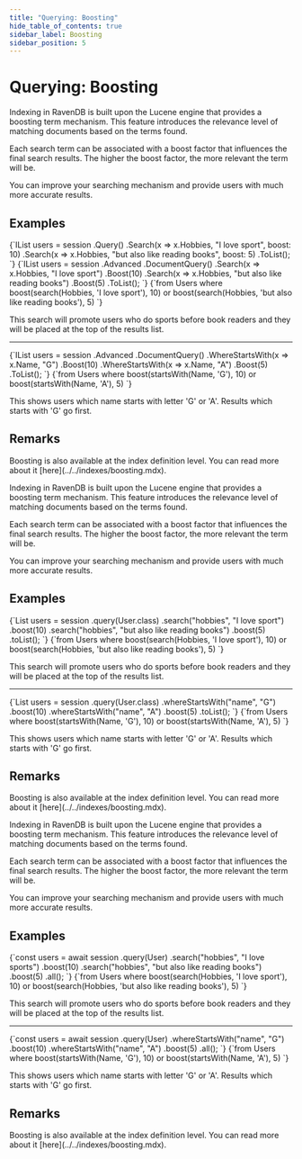 ```yaml
---
title: "Querying: Boosting"
hide_table_of_contents: true
sidebar_label: Boosting
sidebar_position: 5
---
```





# Querying: Boosting
<LanguageSwitcher supportedLanguages={supportedLanguages} />
<LanguageContent language="csharp">


Indexing in RavenDB is built upon the Lucene engine that provides a boosting term mechanism. This feature introduces the relevance level of matching documents based on the terms found. 

Each search term can be associated with a boost factor that influences the final search results. The higher the boost factor, the more relevant the term will be. 

You can improve your searching mechanism and provide users with much more accurate results.

## Examples

<Tabs groupId='languageSyntax'>
<TabItem value="Query" label="Query">
<CodeBlock language="csharp">
{`IList<User> users = session
    .Query<User>()
    .Search(x => x.Hobbies, "I love sport", boost: 10)
    .Search(x => x.Hobbies, "but also like reading books", boost: 5)
    .ToList();
`}
</CodeBlock>
</TabItem>
<TabItem value="DocumentQuery" label="DocumentQuery">
<CodeBlock language="csharp">
{`IList<User> users = session
    .Advanced
    .DocumentQuery<User>()
    .Search(x => x.Hobbies, "I love sport")
    .Boost(10)
    .Search(x => x.Hobbies, "but also like reading books")
    .Boost(5)
    .ToList();
`}
</CodeBlock>
</TabItem>
<TabItem value="RQL" label="RQL">
<CodeBlock language="sql">
{`from Users
where boost(search(Hobbies, 'I love sport'), 10) or boost(search(Hobbies, 'but also like reading books'), 5)
`}
</CodeBlock>
</TabItem>
</Tabs>

This search will promote users who do sports before book readers and they will be placed at the top of the results list.

---

<Tabs groupId='languageSyntax'>
<TabItem value="DocumentQuery" label="DocumentQuery">
<CodeBlock language="csharp">
{`IList<User> users = session
    .Advanced
    .DocumentQuery<User>()
    .WhereStartsWith(x => x.Name, "G")
    .Boost(10)
    .WhereStartsWith(x => x.Name, "A")
    .Boost(5)
    .ToList();
`}
</CodeBlock>
</TabItem>
<TabItem value="RQL" label="RQL">
<CodeBlock language="sql">
{`from Users
where boost(startsWith(Name, 'G'), 10) or boost(startsWith(Name, 'A'), 5)
`}
</CodeBlock>
</TabItem>
</Tabs>

This shows users which name starts with letter 'G' or 'A'. Results which starts with 'G' go first. 

## Remarks

<Admonition type="info" title="">
Boosting is also available at the index definition level. You can read more about it [here](../../indexes/boosting.mdx).
</Admonition>


</LanguageContent>
<LanguageContent language="java">


Indexing in RavenDB is built upon the Lucene engine that provides a boosting term mechanism. This feature introduces the relevance level of matching documents based on the terms found. 

Each search term can be associated with a boost factor that influences the final search results. The higher the boost factor, the more relevant the term will be. 

You can improve your searching mechanism and provide users with much more accurate results.

## Examples

<Tabs groupId='languageSyntax'>
<TabItem value="Java" label="Java">
<CodeBlock language="java">
{`List<User> users = session
    .query(User.class)
    .search("hobbies", "I love sport")
    .boost(10)
    .search("hobbies", "but also like reading books")
    .boost(5)
    .toList();
`}
</CodeBlock>
</TabItem>
<TabItem value="RQL" label="RQL">
<CodeBlock language="sql">
{`from Users
where boost(search(Hobbies, 'I love sport'), 10) or boost(search(Hobbies, 'but also like reading books'), 5)
`}
</CodeBlock>
</TabItem>
</Tabs>

This search will promote users who do sports before book readers and they will be placed at the top of the results list.

---

<Tabs groupId='languageSyntax'>
<TabItem value="Java" label="Java">
<CodeBlock language="java">
{`List<User> users = session
    .query(User.class)
    .whereStartsWith("name", "G")
    .boost(10)
    .whereStartsWith("name", "A")
    .boost(5)
    .toList();
`}
</CodeBlock>
</TabItem>
<TabItem value="RQL" label="RQL">
<CodeBlock language="sql">
{`from Users
where boost(startsWith(Name, 'G'), 10) or boost(startsWith(Name, 'A'), 5)
`}
</CodeBlock>
</TabItem>
</Tabs>

This shows users which name starts with letter 'G' or 'A'. Results which starts with 'G' go first. 

## Remarks

<Admonition type="info" title="">
Boosting is also available at the index definition level. You can read more about it [here](../../indexes/boosting.mdx).
</Admonition>


</LanguageContent>
<LanguageContent language="nodejs">


Indexing in RavenDB is built upon the Lucene engine that provides a boosting term mechanism. This feature introduces the relevance level of matching documents based on the terms found. 

Each search term can be associated with a boost factor that influences the final search results. The higher the boost factor, the more relevant the term will be. 

You can improve your searching mechanism and provide users with much more accurate results.

## Examples

<Tabs groupId='languageSyntax'>
<TabItem value="Node.js" label="Node.js">
<CodeBlock language="js">
{`const users = await session
    .query(User)
    .search("hobbies", "I love sports")
    .boost(10)
    .search("hobbies", "but also like reading books")
    .boost(5)
    .all();
`}
</CodeBlock>
</TabItem>
<TabItem value="RQL" label="RQL">
<CodeBlock language="sql">
{`from Users
where boost(search(Hobbies, 'I love sport'), 10) or boost(search(Hobbies, 'but also like reading books'), 5)
`}
</CodeBlock>
</TabItem>
</Tabs>

This search will promote users who do sports before book readers and they will be placed at the top of the results list.

---

<Tabs groupId='languageSyntax'>
<TabItem value="Node.js" label="Node.js">
<CodeBlock language="js">
{`const users = await session
    .query(User)
    .whereStartsWith("name", "G")
    .boost(10)
    .whereStartsWith("name", "A")
    .boost(5)
    .all();
`}
</CodeBlock>
</TabItem>
<TabItem value="RQL" label="RQL">
<CodeBlock language="sql">
{`from Users
where boost(startsWith(Name, 'G'), 10) or boost(startsWith(Name, 'A'), 5)
`}
</CodeBlock>
</TabItem>
</Tabs>

This shows users which name starts with letter 'G' or 'A'. Results which starts with 'G' go first. 

## Remarks

<Admonition type="info" title="">
Boosting is also available at the index definition level. You can read more about it [here](../../indexes/boosting.mdx).
</Admonition>


</LanguageContent>

<!---
### Indexes
- [Boosting](../../indexes/boosting)

### Querying
- [Searching](../../indexes/querying/searching)


-->